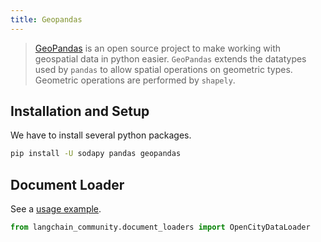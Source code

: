 ```yaml
---
title: Geopandas
---
```


>[GeoPandas](https://geopandas.org/) is an open source project to make working
> with geospatial data in python easier. `GeoPandas` extends the datatypes used by
> `pandas` to allow spatial operations on geometric types.
> Geometric operations are performed by `shapely`.


## Installation and Setup

We have to install several python packages.

```bash
pip install -U sodapy pandas geopandas
```

## Document Loader

See a [usage example](/oss/integrations/document_loaders/geopandas).

```python
from langchain_community.document_loaders import OpenCityDataLoader
```
